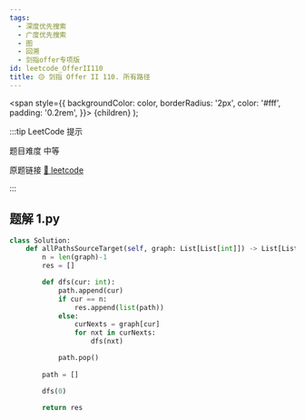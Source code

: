```yaml
---
tags:
  - 深度优先搜索
  - 广度优先搜索
  - 图
  - 回溯
  - 剑指offer专项版
id: leetcode_OfferII110
title: 🟡 剑指 Offer II 110. 所有路径
---
```


  <span
    style={{
      backgroundColor: color,
      borderRadius: '2px',
      color: '#fff',
      padding: '0.2rem',
    }}>
    {children}
  </span>
);

:::tip LeetCode 提示

题目难度 <Highlight color="#ffc01e">中等</Highlight>

原题链接 [🔗 leetcode](https://leetcode-cn.com/problems/bP4bmD/)

:::



## 题解 1.py

```py
class Solution:
    def allPathsSourceTarget(self, graph: List[List[int]]) -> List[List[int]]:
        n = len(graph)-1
        res = []

        def dfs(cur: int):
            path.append(cur)
            if cur == n:
                res.append(list(path))
            else:            
                curNexts = graph[cur]
                for nxt in curNexts:
                    dfs(nxt)

            path.pop()
        
        path = []

        dfs(0)

        return res
```


